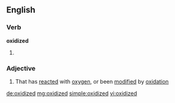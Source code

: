 ==English==

===Verb===
'''oxidized'''

# {{past of|[[oxidize]]}}

===Adjective===
{{en-adj}}

# That has [[reacted]] with [[oxygen]], or been [[modified]] by [[oxidation]]

[[de:oxidized]]
[[mg:oxidized]]
[[simple:oxidized]]
[[vi:oxidized]]